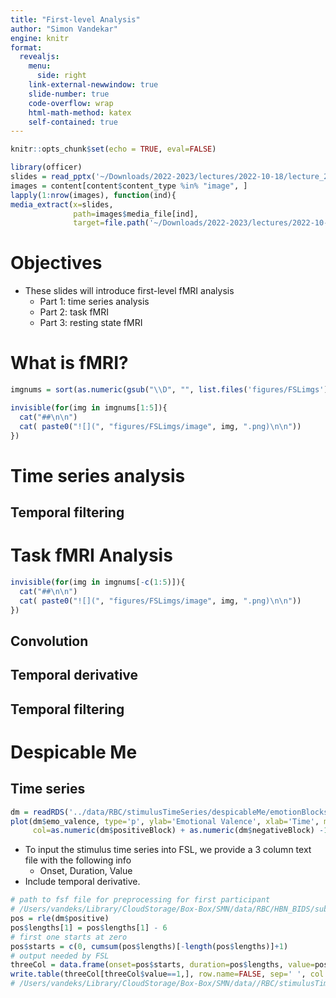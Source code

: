 ```yaml
---
title: "First-level Analysis"
author: "Simon Vandekar"
engine: knitr
format:
  revealjs:
    menu:
      side: right
    link-external-newwindow: true
    slide-number: true
    code-overflow: wrap
    html-math-method: katex
    self-contained: true
---
```


```r
knitr::opts_chunk$set(echo = TRUE, eval=FALSE)
```

```r
library(officer)
slides = read_pptx('~/Downloads/2022-2023/lectures/2022-10-18/lecture_2022-10-18.pptx')
images = content[content$content_type %in% "image", ]
lapply(1:nrow(images), function(ind){
media_extract(x=slides,
              path=images$media_file[ind],
              target=file.path('~/Downloads/2022-2023/lectures/2022-10-18/imgs', basename(images$media_file[ind]) ) ) })
```


# Objectives

* These slides will introduce first-level fMRI analysis
  + Part 1: time series analysis
  + Part 2: task fMRI
  + Part 3: resting state fMRI


# What is fMRI?

```r
imgnums = sort(as.numeric(gsub("\\D", "", list.files('figures/FSLimgs'))))

invisible(for(img in imgnums[1:5]){
  cat("##\n\n")
  cat( paste0("![](", "figures/FSLimgs/image", img, ".png)\n\n"))
})
```


# Time series analysis


## Temporal filtering


# Task fMRI Analysis


```r
invisible(for(img in imgnums[-c(1:5)]){
  cat("##\n\n")
  cat( paste0("![](", "figures/FSLimgs/image", img, ".png)\n\n"))
})
```



## Convolution



## Temporal derivative

## Temporal filtering

# Despicable Me


## Time series {.scrollable .smaller}

```r
dm = readRDS('../data/RBC/stimulusTimeSeries/despicableMe/emotionBlocks.rds')
plot(dm$emo_valence, type='p', ylab='Emotional Valence', xlab='Time', main='"Despicable Me" emotional ratings',
     col=as.numeric(dm$positiveBlock) + as.numeric(dm$negativeBlock) -1)
```


* To input the stimulus time series into FSL, we provide a 3 column text file with the following info
    - Onset, Duration, Value
* Include temporal derivative.
```r
# path to fsf file for preprocessing for first participant
# /Users/vandeks/Library/CloudStorage/Box-Box/SMN/data/RBC/HBN_BIDS/sub-NDARAA306NT2/ses-HBNsiteRU/func/sub-NDARAA306NT2_ses-HBNsiteRU_task-movieDM_bold.feat/design.fsf
pos = rle(dm$positive)
pos$lengths[1] = pos$lengths[1] - 6
# first one starts at zero
pos$starts = c(0, cumsum(pos$lengths)[-length(pos$lengths)]+1)
# output needed by FSL
threeCol = data.frame(onset=pos$starts, duration=pos$lengths, value=pos$values)
write.table(threeCol[threeCol$value==1,], row.name=FALSE, sep=' ', col.names = FALSE, file='../data/RBC/stimulusTimeSeries/despicableMe/positiveStimulus.txt')
# /Users/vandeks/Library/CloudStorage/Box-Box/SMN/data//RBC/stimulusTimeSeries/despicableMe/positiveStimulus.txt
```

